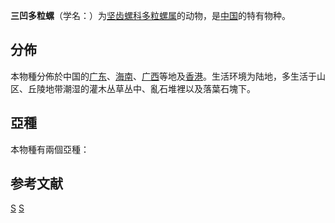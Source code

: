{{Speciesbox
| taxon = Moellendorffia trisinuata
| authority=(Martens, 1867){{r|id11055}}
}}

'''三凹多粒螺'''（学名：{{lang|la|''Moellendorffia trisinuata''}}）为[[坚齿螺科|坚齿螺科]][[多粒螺属|多粒螺属]]的动物，是[[中国|中国]]的特有物种。

==分佈==
本物種分佈於中国的[[广东|广东]]、[[海南|海南]]、[[广西|广西]]等地及[[香港|香港]]{{r|id11055}}。生活环境为陆地，多生活于山区、丘陵地带潮湿的灌木丛草丛中、亂石堆裡以及落葉石塊下{{r|id11055}}。

==亞種==
本物種有兩個亞種：

==参考文献==
{{reflist |refs=
<ref name='id11055'>{{cite web| url =http://www.bioinfo.cn/db05/BjdwSpecies.php?action=view&id=11055| title =三凹多粒螺| work =《中国动物物种编目数据库》| publisher =中国科学院微生物研究所| author =中国科学院动物研究所| accessdate =2009-04-28| deadurl =yes| archiveurl =https://web.archive.org/web/20160305081135/http://www.bioinfo.cn/db05/BjdwSpecies.php?action=view&id=11055| archivedate =2016-03-05}}</ref>
}}

{{Taxonbar|from=Q10865380}}
[[Category:皺口蝸牛屬|S]]
[[Category:_1867年描述的动物|S]]